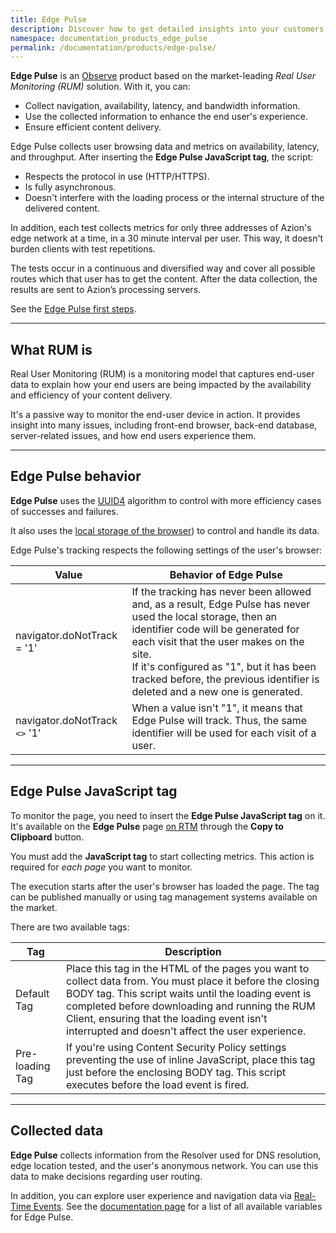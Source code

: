 ```yaml
---
title: Edge Pulse
description: Discover how to get detailed insights into your customers' experience and improve your content delivery with Edge Pulse.
namespace: documentation_products_edge_pulse
permalink: /documentation/products/edge-pulse/
---
```


**Edge Pulse** is an [Observe](/en/documentation/products/observe/) product based on the market-leading *Real User Monitoring (RUM)* solution. With it, you can:

- Collect navigation, availability, latency, and bandwidth information.
- Use the collected information to enhance the end user's experience.
- Ensure efficient content delivery.

Edge Pulse collects user browsing data and metrics on availability, latency, and throughput. After inserting the **Edge Pulse JavaScript tag**, the script:

- Respects the protocol in use (HTTP/HTTPS).
- Is fully asynchronous.
- Doesn't interfere with the loading process or the internal structure of the delivered content.

In addition, each test collects metrics for only three addresses of Azion's edge network at a time, in a 30 minute interval per user. This way, it doesn't burden clients with test repetitions.

The tests occur in a continuous and diversified way and cover all possible routes which that user has to get the content. After the data collection, the results are sent to Azion’s processing servers.

See the [Edge Pulse first steps](/en/documentation/products/edge-pulse/first-steps/).

---

## What RUM is

Real User Monitoring (RUM) is a monitoring model that captures end-user data to explain how your end users are being impacted by the availability and efficiency of your content delivery.

It's a passive way to monitor the end-user device in action. It provides insight into many issues, including front-end browser, back-end database, server-related issues, and how end users experience them.

---

## Edge Pulse behavior

**Edge Pulse** uses the [UUID4](https://en.wikipedia.org/wiki/Universally_unique_identifier) algorithm to control with more efficiency cases of successes and failures.

It also uses the [local storage of the browser](https://developer.mozilla.org/pt-BR/docs/Web/API/Window/Window.localStorage)) to control and handle its data.

Edge Pulse's tracking respects the following settings of the user's browser:

| Value | Behavior of Edge Pulse |
|-------|------------------------|
| navigator.doNotTrack = '1' | If the tracking has never been allowed and, as a result, Edge Pulse has never used the local storage, then an identifier code will be generated for each visit that the user makes on the site.<br />If it's configured as "1", but it has been tracked before, the previous identifier is deleted and a new one is generated. |
| navigator.doNotTrack `<>` '1' | When a value isn't "1", it means that Edge Pulse will track. Thus, the same identifier will be used for each visit of a user. |

---

## Edge Pulse JavaScript tag 

To monitor the page, you need to insert the **Edge Pulse JavaScript tag** on it. It's available on the **Edge Pulse** page [on RTM](https://manager.azion.com/) through the **Copy to Clipboard** button.

You must add the **JavaScript tag** to start collecting metrics. This action is required for *each page* you want to monitor.

The execution starts after the user's browser has loaded the page. The tag can be published manually or using tag management systems available on the market.

There are two available tags:

| Tag             | Description                                                   |
| --------------- | ------------------------------------------------------------ |
| Default Tag     | Place this tag in the HTML of the pages you want to collect data from. You must place it before the closing BODY tag. This script waits until the loading event is completed before downloading and running the RUM Client, ensuring that the loading event isn't interrupted and doesn't affect the user experience. |
| Pre-loading Tag | If you're using Content Security Policy settings preventing the use of inline JavaScript, place this tag just before the enclosing BODY tag. This script executes before the load event is fired. |

---

## Collected data

**Edge Pulse** collects information from the Resolver used for DNS resolution, edge location tested, and the user's anonymous network. You can use this data to make decisions regarding user routing.

In addition, you can explore user experience and navigation data via [Real-Time Events](/en/documentation/products/real-time-events/). See the [documentation page](/en/documentation/products/real-time-events/#DataSources) for a list of all available variables for Edge Pulse.
